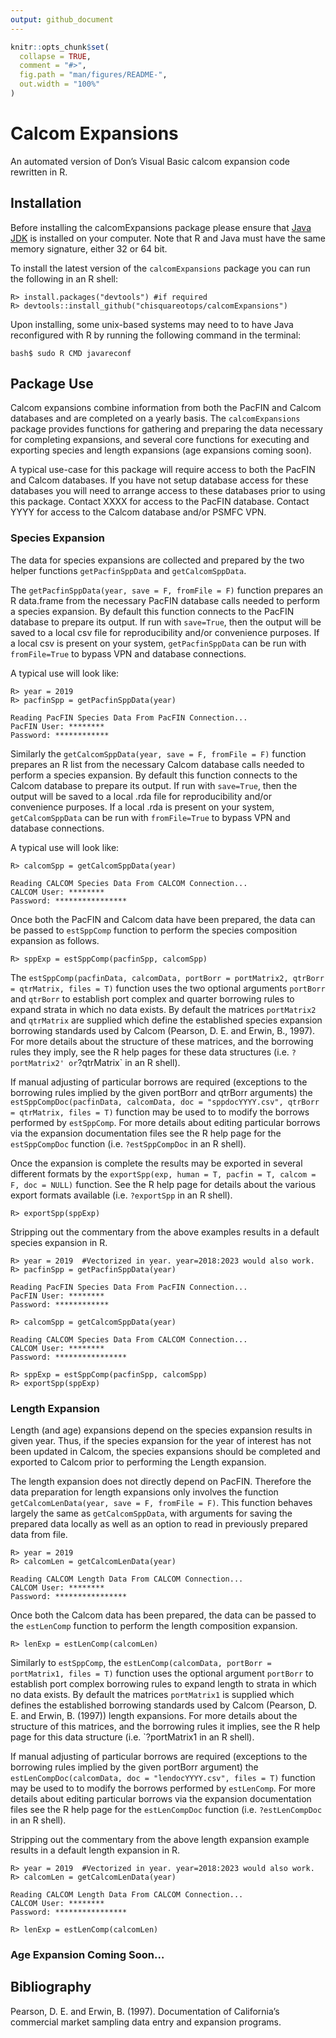 ```yaml
---
output: github_document
---
```


<!-- README.md is generated from README.Rmd. Please edit that file -->

```r
knitr::opts_chunk$set(
  collapse = TRUE,
  comment = "#>",
  fig.path = "man/figures/README-",
  out.width = "100%"
)
```

# Calcom Expansions

<!-- badges: start -->
<!-- badges: end -->

An automated version of Don's Visual Basic calcom expansion code rewritten in R. 

## Installation

Before installing the calcomExpansions package please ensure that [Java JDK](https://www.oracle.com/java/technologies/downloads/) 
is installed on your computer. Note that R and Java must have the same memory 
signature, either 32 or 64 bit.
<!-- and Java JDK are installed on your computer. Please visit http://www.java.com for 
information on installing Java on your particular system.
-->

To install the latest version of the `calcomExpansions` package you can run the 
following in an R shell:
```
R> install.packages("devtools") #if required
R> devtools::install_github("chisquareotops/calcomExpansions")
```

Upon installing, some unix-based systems may need to to have Java reconfigured with R by running 
the following command in the terminal: 
```
bash$ sudo R CMD javareconf
```

<!--
upon installing RJDBC you may need to run "R CMD javareconf" command in the 
#terminal as root to add Java support to R.

Additionally, two JDBC drivers are required for access to the CALCOM and Pacfin Databases.
These drivers need to be in the current working directory of R when running this expansion code.
The getDrivers() function can/should be run from the current working directory of R before running the expansion code.
-->

## Package Use

Calcom expansions combine information from both the PacFIN and Calcom databases 
and are completed on a yearly basis. The `calcomExpansions` package provides 
functions for gathering and preparing the data necessary for completing 
expansions, and several core functions for executing and exporting species and 
length expansions (age expansions coming soon). 

A typical use-case for this package will require access to both the PacFIN and 
Calcom databases. If you have not setup database access for these databases 
you will need to arrange access to these databases prior to using this 
package. Contact XXXX for access to the PacFIN database. Contact YYYY for 
access to the Calcom database and/or PSMFC VPN.

### Species Expansion

The data for species expansions are collected and prepared by the two helper 
functions `getPacfinSppData` and `getCalcomSppData`. 

The `getPacfinSppData(year, save = F, fromFile = F)` function prepares an R 
data.frame from the necessary PacFIN database calls needed to perform a 
species expansion. By default this function connects to the PacFIN database to 
prepare its output. If run with `save=True`, then the output will be saved to 
a local csv file for reproducibility and/or convenience purposes. If a local 
csv is present on your system, `getPacfinSppData` can be run with 
`fromFile=True` to bypass VPN and database connections.

A typical use will look like:
```
R> year = 2019	
R> pacfinSpp = getPacfinSppData(year)

Reading PacFIN Species Data From PacFIN Connection...
PacFIN User: ********
Password: ************
```

Similarly the `getCalcomSppData(year, save = F, fromFile = F)` function 
prepares an R list from the necessary Calcom database calls needed to perform a 
species expansion. By default this function connects to the Calcom database to 
prepare its output. If run with `save=True`, then the output will be saved to 
a local .rda file for reproducibility and/or convenience purposes. If a local .rda 
is present on your system, `getCalcomSppData` can be run with `fromFile=True` 
to bypass VPN and database connections.

A typical use will look like:
```
R> calcomSpp = getCalcomSppData(year)

Reading CALCOM Species Data From CALCOM Connection...
CALCOM User: ********
Password: ****************
```

Once both the PacFIN and Calcom data have been prepared, the data can be passed 
to `estSppComp` function to perform the species composition expansion as follows.
```
R> sppExp = estSppComp(pacfinSpp, calcomSpp)
```

The `estSppComp(pacfinData, calcomData, portBorr = portMatrix2, qtrBorr = qtrMatrix, files = T)` 
function uses the two optional arguments `portBorr` and `qtrBorr` to establish 
port complex and quarter borrowing rules to expand strata in which no data 
exists. By default the matrices `portMatrix2` and `qtrMatrix` are supplied 
which define the established species expansion borrowing standards used by 
Calcom (Pearson, D. E. and Erwin, B., 1997). For more details about the structure of these matrices, and the 
borrowing rules they imply, see the R help pages for these data structures 
(i.e. `?portMatrix2' or `?qtrMatrix` in an R shell). 

If manual adjusting of particular borrows are required (exceptions to the 
borrowing rules implied by the given portBorr and qtrBorr arguments) the 
`estSppCompDoc(pacfinData, calcomData, doc = "sppdocYYYY.csv", qtrBorr = qtrMatrix, files = T)`
function may be used to to modify the borrows performed by `estSppComp`. 
For more details about editing particular borrows via the expansion 
documentation files see the R help page for the `estSppCompDoc` function 
(i.e. `?estSppCompDoc` in an R shell).

Once the expansion is complete the results may be exported in several different 
formats by the `exportSpp(exp, human = T, pacfin = T, calcom = F, doc = NULL)` function. 
See the R help page for details about the various export formats available 
(i.e. `?exportSpp` in an R shell). 
```
R> exportSpp(sppExp)
```

Stripping out the commentary from the above examples results in a default 
species expansion in R.
```
R> year = 2019	#Vectorized in year. year=2018:2023 would also work. 
R> pacfinSpp = getPacfinSppData(year)

Reading PacFIN Species Data From PacFIN Connection...
PacFIN User: ********
Password: ************

R> calcomSpp = getCalcomSppData(year)

Reading CALCOM Species Data From CALCOM Connection...
CALCOM User: ********
Password: ****************

R> sppExp = estSppComp(pacfinSpp, calcomSpp)
R> exportSpp(sppExp)
```

### Length Expansion

Length (and age) expansions depend on the species expansion results in given 
year. Thus, if the species expansion for the year of interest has not been 
updated in Calcom, the species expansions should be completed and exported to 
Calcom prior to performing the Length expansion.

The length expansion does not directly depend on PacFIN. Therefore the data 
preparation for length expansions only involves the function 
`getCalcomLenData(year, save = F, fromFile = F)`. This function behaves largely 
the same as `getCalcomSppData`, with arguments for saving the prepared data 
locally as well as an option to read in previously prepared data from file.

```
R> year = 2019 
R> calcomLen = getCalcomLenData(year)

Reading CALCOM Length Data From CALCOM Connection...
CALCOM User: ********
Password: ****************
```

Once both the Calcom data has been prepared, the data can be passed
to the `estLenComp` function to perform the length composition expansion.
```
R> lenExp = estLenComp(calcomLen)
```

Similarly to `estSppComp`, the `estLenComp(calcomData, portBorr = portMatrix1, files = T)`
function uses the optional argument `portBorr` to establish port complex 
borrowing rules to expand length to strata in which no data exists. By default 
the matrices `portMatrix1` is supplied which defines the established 
borrowing standards used by Calcom (Pearson, D. E. and Erwin, B. (1997)) length expansions. For more 
details about the structure of this matrices, and the borrowing rules
it implies, see the R help page for this data structure 
(i.e. `?portMatrix1 in an R shell).

If manual adjusting of particular borrows are required (exceptions to the
borrowing rules implied by the given portBorr argument) the
`estLenCompDoc(calcomData, doc = "lendocYYYY.csv", files = T)`
function may be used to to modify the borrows performed by `estLenComp`.
For more details about editing particular borrows via the expansion
documentation files see the R help page for the `estLenCompDoc` function
(i.e. `?estLenCompDoc` in an R shell).


Stripping out the commentary from the above length expansion example results 
in a default length expansion in R.
```
R> year = 2019	#Vectorized in year. year=2018:2023 would also work. 
R> calcomLen = getCalcomLenData(year)

Reading CALCOM Length Data From CALCOM Connection...
CALCOM User: ********
Password: ****************

R> lenExp = estLenComp(calcomLen)
```

### Age Expansion Coming Soon...
<!-- Age Expansion -->


## Bibliography

Pearson, D. E. and Erwin, B. (1997). Documentation of California’s commercial market sampling data entry and expansion programs.


